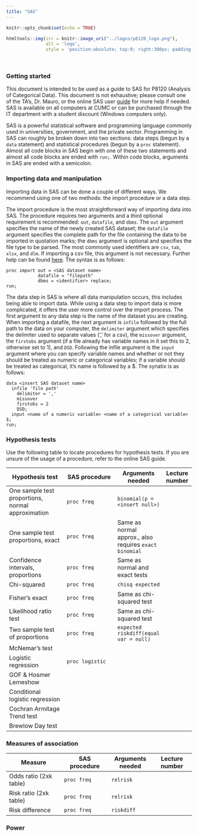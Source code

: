 ```yaml
---
title: "SAS"
---
```


```r
knitr::opts_chunk$set(echo = TRUE)
```

```r
htmltools::img(src = knitr::image_uri("../logos/p8120_logo.png"), 
               alt = 'logo', 
               style = 'position:absolute; top:0; right:300px; padding:10px; width:125px; height:125px;')
```

<br>

### Getting started

This document is intended to be used as a guide to SAS for P8120 (Analysis of Categorical Data). This document is not exhaustive; please consult one of the TA's, Dr. Mauro, or the online SAS user [guide](https://support.sas.com/documentation/cdl/en/statug/63962/HTML/default/viewer.htm#titlepage.htm) for more help if needed. SAS is available on all computers at CUMC or can be purchased through the IT department with a student discount (Windows computers only).

SAS is a powerful statistical software and programming language commonly used in universities, government, and the private sector. Programming in SAS can roughly be broken down into two sections: data steps (begun by a `data` statement) and statistical procedures (begun by a `proc` statement). Almost all code blocks in SAS begin with one of these two statements and almost all code blocks are ended with `run;`. Within code blocks, arguments in SAS are ended with a semicolon. 

### Importing data and manipulation

Importing data in SAS can be done a couple of different ways. We recommend using one of two methods: the import procedure or a data step. 

The import procedure is the most straightforward way of importing data into SAS. The procedure requires two arguments and a third optional requirement is recommended: `out`, `datafile`, and `dbms`. The `out` argument specifies the name of the newly created SAS dataset; the `datafile` argument specifies the complete path for the file containing the data to be imported in quotation marks; the `dbms` argument is optional and specifies the file type to be parsed. The most commonly used identifiers are `csv`, `tab`, `xlsx`, and `dlm`. If importing a csv file, this argument is not necessary. Further help can be found [here](http://support.sas.com/documentation/cdl/en/proc/65145/HTML/default/viewer.htm#n18jyszn33umngn14czw2qfw7thc.htm). The syntax is as follows: 

```{}
proc import out = <SAS dataset name>
            datafile = "filepath"
            dbms = <identifier> replace;
run; 
```

The data step in SAS is where all data manipulation occurs, this includes being able to import data. While using a data step to import data is more complicated, it offers the user more control over the import process. The first argument to any data step is the name of the dataset you are creating. When importing a datafile, the next argument is `infile` followed by the full path to the data on your computer, the `delimiter` argument which specifies the delimiter used to separate values (',' for a csv), the `missover` argument, the `firstobs` argument (if a file already has variable names in it set this to 2, otherwise set to 1), and `DSD`. Following the infile argument is the `input` argument where you can specify variable names and whether or not they should be treated as numeric or categorical variables; if a variable should be treated as categorical, it's name is followed by a $. The synatix is as follows: 

```{}
data <insert SAS dataset name>
  infile 'file path'
    delimiter = ','
    missover
    firstobs = 2
    DSD; 
  input <name of a numeric variable> <name of a categorical variable> $; 
run; 
```



### Hypothesis tests

Use the following table to locate procedures for hypothesis tests. If you are unsure of the usage of a procedure, refer to the online SAS guide.

|Hypothesis test                     | SAS procedure                  | Arguments needed | Lecture number |
|------------------------------------|--------------------------------|------------------|-----------------|
|One sample test proportions, normal approximation  | `proc freq` | `binomial(p = <insert null>)` |
|One sample test proportions, exact   |     `proc freq`       | Same as normal approx., also requires `exact binomial` |
|Confidence intervals, proportions   | `proc freq` | Same as normal and exact tests |
|Chi-squared                         | `proc freq` | `chisq expected` |
|Fisher's exact                      | `proc freq` | Same as chi-squared test |
|Likelihood ratio test               | `proc freq` | Same as chi-squared test |
|Two sample test of proportions      | `proc freq` | `expected riskdiff(equal var = null)` |
|McNemar's test                      || |
|Logistic regression                 | `proc logistic` |  |
|GOF & Hosmer Lemeshow               | | |
|Conditional logistic regression     | |  |
|Cochran Armitage Trend test         | |  |
|Brewlow Day test                    | |  |

### Measures of association

| Measure               | SAS procedure      | Arguments needed | Lecture number  |
|-----------------------|--------------------|------------------|-----------------|
|Odds ratio (2xk table) | `proc freq`        | `relrisk`        |
|Risk ratio (2xk table) | `proc freq`        | `relrisk`        |
|Risk difference        | `proc freq`        | `riskdiff`       |
### Power


